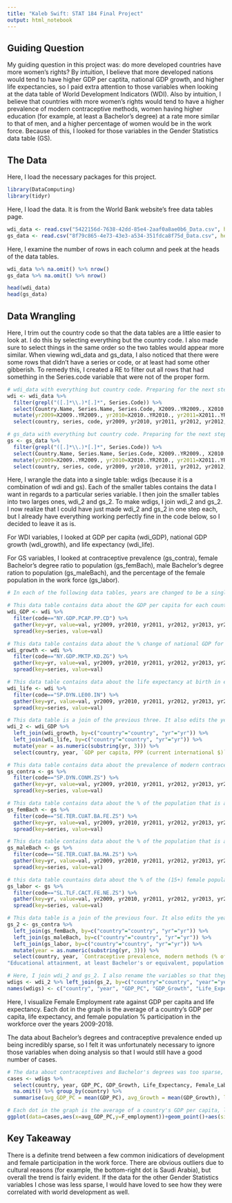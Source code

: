 ```yaml
---
title: "Kaleb Swift: STAT 184 Final Project"
output: html_notebook
---
```



## Guiding Question

My guiding question in this project was: do more developed countries have more women's rights? By intuition, I believe that more developed nations would tend to have higher GDP per captita, national GDP growth, and higher life expectancies, so I paid extra attention to those variables when looking at the data table of World Development Indicators (WDI). Also by intuition, I believe that countries with more women's rights would tend to have a higher prevalence of modern contraceptive methods, women having higher education (for example, at least a Bachelor's degree) at a rate more similar to that of men, and a higher percentage of women would be in the work force. Because of this, I looked for those variables in the Gender Statistics data table (GS).

## The Data


Here, I load the necessary packages for this project.
```r
library(DataComputing)
library(tidyr)
```


Here, I load the data. It is from the World Bank website's free data tables page.
```r
wdi_data <- read.csv("5422156d-7638-42dd-85e4-2aaf0a8ae0b6_Data.csv", header=TRUE, na.strings=c("","NA","..", " "))
gs_data <- read.csv("8f79c865-4e73-43e3-a534-351fdca8f75d_Data.csv", header=TRUE, na.strings=c("","NA","..", " "))
```


Here, I examine the number of rows in each column and peek at the heads of the data tables.
```r
wdi_data %>% na.omit() %>% nrow()
gs_data %>% na.omit() %>% nrow()

head(wdi_data)
head(gs_data)
```

## Data Wrangling


Here, I trim out the country code so that the data tables are a little easier to look at. I do this by selecting everything but the country code. I also made sure to select things in the same order so the two tables would appear more similar. When viewing wdi_data and gs_data, I also noticed that there were some rows that didn't have a series or code, or at least had some other gibberish. To remedy this, I created a RE to filter out all rows that had something in the Series.code variable that were not of the proper form. 
```r
# wdi_data with everything but country code. Preparing for the next step.
wdi <- wdi_data %>% 
  filter(grepl("([.]*\\.)*[.]*", Series.Code)) %>%
  select(Country.Name, Series.Name, Series.Code, X2009..YR2009., X2010..YR2010., X2011..YR2011., X2012..YR2012., X2013..YR2013., X2014..YR2014., X2015..YR2015., X2016..YR2016., X2017..YR2017., X2018..YR2018.) %>%
  mutate(yr2009=X2009..YR2009., yr2010=X2010..YR2010., yr2011=X2011..YR2011., yr2012=X2012..YR2012., yr2013=X2013..YR2013., yr2014=X2014..YR2014., yr2015=X2015..YR2015., yr2016=X2016..YR2016., yr2017=X2017..YR2017., yr2018=X2018..YR2018., country=Country.Name, series=Series.Name, code=Series.Code) %>%
  select(country, series, code, yr2009, yr2010, yr2011, yr2012, yr2012, yr2013, yr2014, yr2014, yr2015, yr2016, yr2017, yr2018)

# gs_data with everything but country code. Preparing for the next step.
gs <- gs_data %>%
  filter(grepl("([.]*\\.)*[.]*", Series.Code)) %>%
  select(Country.Name, Series.Name, Series.Code, X2009..YR2009., X2010..YR2010., X2011..YR2011., X2012..YR2012., X2013..YR2013., X2014..YR2014., X2015..YR2015., X2016..YR2016., X2017..YR2017., X2018..YR2018.) %>%
  mutate(yr2009=X2009..YR2009., yr2010=X2010..YR2010., yr2011=X2011..YR2011., yr2012=X2012..YR2012., yr2013=X2013..YR2013., yr2014=X2014..YR2014., yr2015=X2015..YR2015., yr2016=X2016..YR2016., yr2017=X2017..YR2017., yr2018=X2018..YR2018., country=Country.Name, series=Series.Name, code=Series.Code) %>%
  select(country, series, code, yr2009, yr2010, yr2011, yr2012, yr2012, yr2013, yr2014, yr2014, yr2015, yr2016, yr2017, yr2018)
```


Here, I wrangle the data into a single table: wdigs (because it is a combination of wdi and gs). Each of the smaller tables contains the data I want in regards to a particular series variable. I then join the smaller tables into two larges ones, wdi_2 and gs_2. To make wdigs, I join wdi_2 and gs_2. I now realize that I could have just made wdi_2 and gs_2 in one step each, but I already have everything working perfectly fine in the code below, so I decided to leave it as is.

For WDI variables, I looked at GDP per capita (wdi_GDP), national GDP growth (wdi_growth), and life expectancy (wdi_life).

For GS variables, I looked at contraceptive prevalence (gs_contra), female Bachelor's degree ratio to population (gs_femBach), male Bachelor's degree ration to population (gs_maleBach), and the percentage of the female population in the work force (gs_labor).
```r
# In each of the following data tables, years are changed to be a single column variable, and each series is made into a separate column variable. When I was performing the data wrangling, I was looking up each variable's code one at a time, and so I made the tables one at a time. I now realize that I could have just made wdi_2 and gs_2 in one step each, but I already have everything working perfectly fine in the code below, so I decided to leave it as is.

# This data table contains data about the GDP per capita for each country in each of the following years. 
wdi_GDP <- wdi %>% 
  filter(code=="NY.GDP.PCAP.PP.CD") %>%
  gather(key=yr, value=val, yr2009, yr2010, yr2011, yr2012, yr2013, yr2014, yr2015, yr2016, yr2017, yr2018) %>%
  spread(key=series, value=val)

# This data table contains data about the % change of national GDP for each country in each of the following years.
wdi_growth <- wdi %>% 
  filter(code=="NY.GDP.MKTP.KD.ZG") %>%
  gather(key=yr, value=val, yr2009, yr2010, yr2011, yr2012, yr2013, yr2014, yr2015, yr2016, yr2017, yr2018) %>%
  spread(key=series, value=val)

# This data table contains data about the life expectancy at birth in each country for each of the following years.
wdi_life <- wdi %>% 
  filter(code=="SP.DYN.LE00.IN") %>%
  gather(key=yr, value=val, yr2009, yr2010, yr2011, yr2012, yr2013, yr2014, yr2015, yr2016, yr2017, yr2018) %>%
  spread(key=series, value=val)

# This data table is a join of the previous three. It also edits the year variable to be just the year number.
wdi_2 <- wdi_GDP %>% 
  left_join(wdi_growth, by=c("country"="country", "yr"="yr")) %>% 
  left_join(wdi_life, by=c("country"="country", "yr"="yr")) %>% 
  mutate(year = as.numeric(substring(yr, 3))) %>%
  select(country, year, `GDP per capita, PPP (current international $)`, `GDP growth (annual %)`, `Life expectancy at birth, total (years)`)

# This data table contains data about the prevalence of modern contraceptive methods in each country for each of the following years. It ended up being a very sparse data table, so its information is not used in analysis, as na.omit() removes too many rows when using this table.
gs_contra <- gs %>% 
  filter(code=="SP.DYN.CONM.ZS") %>%
  gather(key=yr, value=val, yr2009, yr2010, yr2011, yr2012, yr2013, yr2014, yr2015, yr2016, yr2017, yr2018) %>%
  spread(key=series, value=val)

# This data table contains data about the % of the population that is a woman with at least a Bachelor's degree. It ended up being a very sparse data table, so its information is not used in analysis, as na.omit() removes too many rows when using this table.
gs_femBach <- gs %>% 
  filter(code=="SE.TER.CUAT.BA.FE.ZS") %>%
  gather(key=yr, value=val, yr2009, yr2010, yr2011, yr2012, yr2013, yr2014, yr2015, yr2016, yr2017, yr2018) %>%
  spread(key=series, value=val)

# This data table contains data about the % of the population that is a man with at least a Bachelor's degree. It ended up being a very sparse data table, so its information is not used in analysis, as na.omit() removes too many rows when using this table.
gs_maleBach <- gs %>% 
  filter(code=="SE.TER.CUAT.BA.MA.ZS") %>%
  gather(key=yr, value=val, yr2009, yr2010, yr2011, yr2012, yr2013, yr2014, yr2015, yr2016, yr2017, yr2018) %>%
  spread(key=series, value=val)

# this data table countains data about the % of the (15+) female population that is in the workforce for each country in each of the following years.
gs_labor <- gs %>% 
  filter(code=="SL.TLF.CACT.FE.NE.ZS") %>%
  gather(key=yr, value=val, yr2009, yr2010, yr2011, yr2012, yr2013, yr2014, yr2015, yr2016, yr2017, yr2018) %>%
  spread(key=series, value=val)

# This data table is a join of the previous four. It also edits the year variable to be just the year number.
gs_2 <- gs_contra %>%
  left_join(gs_femBach, by=c("country"="country", "yr"="yr")) %>%
  left_join(gs_maleBach, by=c("country"="country", "yr"="yr")) %>%
  left_join(gs_labor, by=c("country"="country", "yr"="yr")) %>% 
  mutate(year = as.numeric(substring(yr, 3))) %>%
  select(country, year, `Contraceptive prevalence, modern methods (% of women ages 15-49)`, "Educational attainment, at least Bachelor's or equivalent, population 25+, female (%) (cumulative)",	
"Educational attainment, at least Bachelor's or equivalent, population 25+, male (%) (cumulative)", `Labor force participation rate, female (% of female population ages 15+) (national estimate)`)

# Here, I join wdi_2 and gs_2. I also rename the variables so that they are easier to type.
wdigs <- wdi_2 %>% left_join(gs_2, by=c("country"="country", "year"="year"))
names(wdigs) <- c("country", "year", "GDP_PC", "GDP_Growth", "Life_Expectancy", "Modern_Contraceptive_Prevalence", "Female_Bachelor", "Male_Bachelor", "Female_Labor")
```

Here, I visualize Female Employment rate against GDP per capita and life expectancy. Each dot in the graph is the average of a country's GDP per capita, life expectancy, and female population % participation in the workforce over the years 2009-2018.

The data about Bachelor's degrees and contraceptive prevalence ended up being incredibly sparse, so I felt it was unfortunately necessary to ignore those variables when doing analysis so that I would still have a good number of cases.
```r
# The data about contraceptives and Bachelor's degrees was too sparse, so I decided to make a graph instead of use machine learning. I did my analysis based on GDP per captita, national GDP growth %, life expectancy, and female population % participation in labor. National GDP growth % ended up not being very correlated, so I did not include it in my graph. 
cases <- wdigs %>% 
  select(country, year, GDP_PC, GDP_Growth, Life_Expectancy, Female_Labor) %>% 
  na.omit() %>% group_by(country) %>% 
  summarise(avg_GDP_PC = mean(GDP_PC), avg_Growth = mean(GDP_Growth), lifetime=mean(Life_Expectancy), F_employment = mean(Female_Labor))

# Each dot in the graph is the average of a country's GDP per capita, life expectancy, and female population % participation in the workforce over the years 2009-2018.
ggplot(data=cases,aes(x=avg_GDP_PC,y=F_employment))+geom_point()+aes(size=lifetime) + stat_smooth(method=lm) + xlab("Average GDP per Capita") + ylab("Female % of Workforce")
```


## Key Takeaway


There is a definite trend between a few common inidicatiors of development and female participation in the work force. There are obvious outliers due to cultural reasons (for example, the bottom-right dot is Saudi Arabia), but overall the trend is fairly evident. If the data for the other Gender Statistics variables I chose was less sparse, I would have loved to see how they were correlated with world development as well. 


